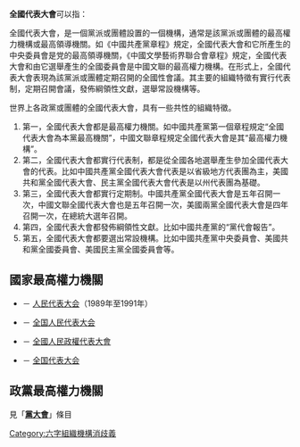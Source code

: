 '''全國代表大會'''可以指：

全國代表大會，是一個黨派或團體設置的一個機構，通常是該黨派或團體的最高權力機構或最高領導機關。如《中國共產黨章程》規定，全國代表大會和它所產生的中央委員會是党的最高領導機關，《中國文學藝術界聯合會章程》規定，全國代表大會和由它選舉產生的全國委員會是中國文聯的最高權力機構。在形式上，全國代表大會表現為該黨派或團體定期召開的全國性會議。其主要的組織特徵有實行代表制，定期召開會議，發佈綱領性文獻，選舉常設機構等。

世界上各政黨或團體的全國代表大會，具有一些共性的組織特徵。
# 第一，全國代表大會都是最高權力機關。如中國共產黨第一個章程規定“全國代表大會為本黨最高機關”，中國文聯章程規定全國代表大會是其“最高權力機構”。
# 第二，全國代表大會都實行代表制，都是從全國各地選舉產生參加全國代表大會的代表。比如中國共產黨全國代表大會代表是以省級地方代表團為主，美國共和黨全國代表大會、民主黨全國代表大會代表是以州代表團為基礎。
# 第三，全國代表大會都實行定期制。中國共產黨全國代表大會是五年召開一次，中國文聯全國代表大會也是五年召開一次，美國兩黨全國代表大會是四年召開一次，在總統大選年召開。
# 第四，全國代表大會都發佈綱領性文獻。比如中國共產黨的“黨代會報告”。
# 第五，全國代表大會都要選出常設機構。比如中國共產黨中央委員會、美國共和黨全國委員會、美國民主黨全國委員會等。

== 國家最高權力機關 ==
* {{URS}} － [[苏联人民代表大会|人民代表大会]]（1989年至1991年）
* {{CHN}} － [[全国人民代表大会|全国人民代表大会]]
* {{CUB}} － [[全國人民政權代表大會|全國人民政權代表大會]]
* {{VEN}} － [[委内瑞拉全国代表大会|全国代表大会]]

== 政黨最高權力機關 ==
見「'''[[黨大會|黨大會]]'''」條目


[[Category:六字組織機構消歧義|Category:六字組織機構消歧義]]